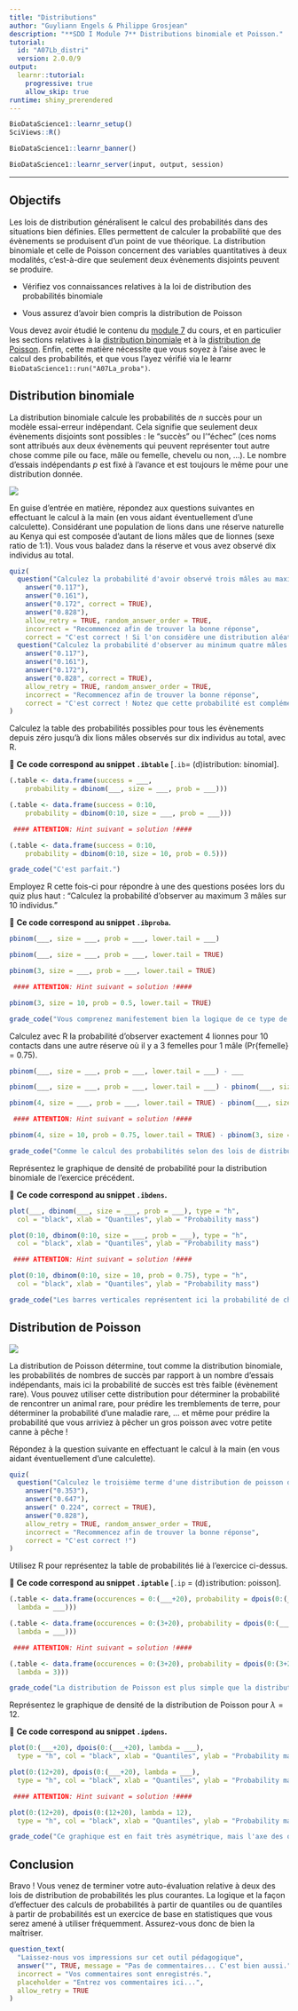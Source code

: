 ```yaml
---
title: "Distributions"
author: "Guyliann Engels & Philippe Grosjean"
description: "**SDD I Module 7** Distributions binomiale et Poisson."
tutorial:
  id: "A07Lb_distri"
  version: 2.0.0/9
output:
  learnr::tutorial:
    progressive: true
    allow_skip: true
runtime: shiny_prerendered
---
```


```r
BioDataScience1::learnr_setup()
SciViews::R()
```

```r
BioDataScience1::learnr_banner()
```

```r
BioDataScience1::learnr_server(input, output, session)
```

----

## Objectifs

Les lois de distribution généralisent le calcul des probabilités dans des situations bien définies. Elles permettent de calculer la probabilité que des évènements se produisent d'un point de vue théorique. La distribution binomiale et celle de Poisson concernent des variables quantitatives à deux modalités, c'est-à-dire que seulement deux évènements disjoints peuvent se produire.

- Vérifiez vos connaissances relatives à la loi de distribution des probabilités binomiale

- Vous assurez d'avoir bien compris la distribution de Poisson

Vous devez avoir étudié le contenu du [module 7](https://wp.sciviews.org/sdd-umons/?iframe=wp.sciviews.org/sdd-umons-2020/proba.html) du cours, et en particulier les sections relatives à la [distribution binomiale](https://wp.sciviews.org/sdd-umons/?iframe=wp.sciviews.org/sdd-umons-2020/distribution-binomiale.html) et à la [distribution de Poisson](https://wp.sciviews.org/sdd-umons/?iframe=wp.sciviews.org/sdd-umons-2020/distribution-de-poisson.html). Enfin, cette matière nécessite que vous soyez à l'aise avec le calcul des probabilités, et que vous l'ayez vérifié via le learnr `BioDataScience1::run("A07La_proba")`.

## Distribution binomiale

La distribution binomiale calcule les probabilités de *n* succès pour un modèle essai-erreur indépendant. Cela signifie que seulement deux évènements disjoints sont possibles\ : le "succès" ou l'"échec" (ces noms sont attribués aux deux évènements qui peuvent représenter tout autre chose comme pile ou face, mâle ou femelle, chevelu ou non, ...). Le nombre d'essais indépendants *p* est fixé à l'avance et est toujours le même pour une distribution donnée.

![](images/lions.jpg)

En guise d'entrée en matière, répondez aux questions suivantes en effectuant le calcul à la main (en vous aidant éventuellement d'une calculette). Considérant une population de lions dans une réserve naturelle au Kenya qui est composée d'autant de lions mâles que de lionnes (sexe ratio de 1:1). Vous vous baladez dans la réserve et vous avez observé dix individus au total.

```r
quiz(
  question("Calculez la probabilité d'avoir observé trois mâles au maximum.",
    answer("0.117"),
    answer("0.161"), 
    answer("0.172", correct = TRUE),
    answer("0.828"),
    allow_retry = TRUE, random_answer_order = TRUE,
    incorrect = "Recommencez afin de trouver la bonne réponse",
    correct = "C'est correct ! Si l'on considère une distribution aléatoire des individus dans la réserve, du moins, pour cet exemple fictif."),
  question("Calculez la probabilité d'observer au minimum quatre mâles parmi ces dix individus.",
    answer("0.117"),
    answer("0.161"), 
    answer("0.172"),
    answer("0.828", correct = TRUE),
    allow_retry = TRUE, random_answer_order = TRUE,
    incorrect = "Recommencez afin de trouver la bonne réponse",
    correct = "C'est correct ! Notez que cette probabilité est complémentaire à la précédente.")
)
```

Calculez la table des probabilités possibles pour tous les évènements depuis zéro jusqu'à dix lions mâles observés sur dix individus au total, avec R.

💬 **Ce code correspond au snippet `.ibtable`** [`.ib`= (d)istribution: `b`inomial].

```r
(.table <- data.frame(success = ___,
    probability = dbinom(___, size = ___, prob = ___)))
```

```r
(.table <- data.frame(success = 0:10,
    probability = dbinom(0:10, size = ___, prob = ___)))

 #### ATTENTION: Hint suivant = solution !####
```

```r
(.table <- data.frame(success = 0:10,
    probability = dbinom(0:10, size = 10, prob = 0.5)))
```

```r
grade_code("C'est parfait.")
```

Employez R cette fois-ci pour répondre à une des questions posées lors du quiz plus haut\ : "Calculez la probabilité d'observer au maximum 3 mâles sur 10 individus."

💬 **Ce code correspond au snippet `.ibproba`.**

```r
pbinom(___, size = ___, prob = ___, lower.tail = ___)
```

```r
pbinom(___, size = ___, prob = ___, lower.tail = TRUE)
```

```r
pbinom(3, size = ___, prob = ___, lower.tail = TRUE)

 #### ATTENTION: Hint suivant = solution !####
```

```r
pbinom(3, size = 10, prob = 0.5, lower.tail = TRUE)
```

```r
grade_code("Vous comprenez manifestement bien la logique de ce type de calcul dans R... ou alors, vous avez passé énormément de temps à observer les lions au Kenya !")
```

Calculez avec R la probabilité d’observer exactement 4 lionnes pour 10 contacts dans une autre réserve où il y a 3 femelles pour 1 mâle (Pr{femelle} = 0.75).

```r
pbinom(___, size = ___, prob = ___, lower.tail = ___) - ___
```

```r
pbinom(___, size = ___, prob = ___, lower.tail = ___) - pbinom(___, size = ___, prob = ___, lower.tail = ___)
```

```r
pbinom(4, size = ___, prob = ___, lower.tail = TRUE) - pbinom(___, size = ___, prob = ___, lower.tail = TRUE)

 #### ATTENTION: Hint suivant = solution !####
```

```r
pbinom(4, size = 10, prob = 0.75, lower.tail = TRUE) - pbinom(3, size = 10, prob = 0.75, lower.tail = TRUE)
```

```r
grade_code("Comme le calcul des probabilités selon des lois de distribution nous renvoie les probabilités d'être plus petit ou égal avec `lower.tail = TRUE` ou plus grand ou égale avec `lower.tail = FALSE`, nous devons ruser et soustraire deux probabilités pour avoir un intervalle borné des deux côtés (ou ici, une seule valeur possible).")
```

Représentez le graphique de densité de probabilité pour la distribution binomiale de l'exercice précédent.

💬 **Ce code correspond au snippet `.ibdens`.**

```r
plot(___, dbinom(___, size = ___, prob = ___), type = "h",
  col = "black", xlab = "Quantiles", ylab = "Probability mass")
```

```r
plot(0:10, dbinom(0:10, size = ___, prob = ___), type = "h",
  col = "black", xlab = "Quantiles", ylab = "Probability mass")

 #### ATTENTION: Hint suivant = solution !####
```

```r
plot(0:10, dbinom(0:10, size = 10, prob = 0.75), type = "h",
  col = "black", xlab = "Quantiles", ylab = "Probability mass")
```

```r
grade_code("Les barres verticales représentent ici la probabilité de chaque évènement discret correspondant au nombre de succès (les quantiles) en fonction du nombre d'essais indépendants qui est toujours le même (indiqué via `size=`).")
```

## Distribution de Poisson

![](images/fishing.jpg)

La distribution de Poisson détermine, tout comme la distribution binomiale, les probabilités de nombres de succès par rapport à un nombre d'essais indépendants, mais ici la probabilité de succès est très faible (évènement rare). Vous pouvez utiliser cette distribution pour déterminer la probabilité de rencontrer un animal rare, pour prédire les tremblements de terre, pour déterminer la probabilité d'une maladie rare, ... et même pour prédire la probabilité que vous arriviez à pêcher un gros poisson avec votre petite canne à pêche\ !

Répondez à la question suivante en effectuant le calcul à la main (en vous aidant éventuellement d'une calculette).

```r
quiz(
  question("Calculez le troisième terme d'une distribution de poisson dont le $\\lambda = 3$.",
    answer("0.353"),
    answer("0.647"), 
    answer(" 0.224", correct = TRUE),
    answer("0.828"),
    allow_retry = TRUE, random_answer_order = TRUE,
    incorrect = "Recommencez afin de trouver la bonne réponse",
    correct = "C'est correct !")
)
```

Utilisez R pour représentez la table de probabilités lié à l'exercice ci-dessus.

💬 **Ce code correspond au snippet `.iptable`** [`.ip` = (d)`i`stribution: `p`oisson].

```r
(.table <- data.frame(occurences = 0:(___+20), probability = dpois(0:(___+20),
  lambda = ___)))
```

```r
(.table <- data.frame(occurences = 0:(3+20), probability = dpois(0:(___+20),
  lambda = ___)))

 #### ATTENTION: Hint suivant = solution !####
```

```r
(.table <- data.frame(occurences = 0:(3+20), probability = dpois(0:(3+20),
  lambda = 3)))
```

```r
grade_code("La distribution de Poisson est plus simple que la distribution binomiale car elle n'admet qu'un seul paramètre, lambda, correspondant au nombre de succès le plus probable.")
```

Représentez le graphique de densité de la distribution de Poisson pour $\lambda = 12$.

💬 **Ce code correspond au snippet `.ipdens`.**

```r
plot(0:(___+20), dpois(0:(___+20), lambda = ___),
  type = "h", col = "black", xlab = "Quantiles", ylab = "Probability mass")
```

```r
plot(0:(12+20), dpois(0:(___+20), lambda = ___),
  type = "h", col = "black", xlab = "Quantiles", ylab = "Probability mass")

 #### ATTENTION: Hint suivant = solution !####
```

```r
plot(0:(12+20), dpois(0:(12+20), lambda = 12),
  type = "h", col = "black", xlab = "Quantiles", ylab = "Probability mass")
```

```r
grade_code("Ce graphique est en fait très asymétrique, mais l'axe des quantiles est tronqué vers la droite puisque toutes les évènements avec un plus grand nombre de succès ont tous une probabilité très proche de zéro et ne sont donc pas représentés sur le graphique.")
```

## Conclusion

Bravo\ ! Vous venez de terminer votre auto-évaluation relative à deux des lois de distribution de probabilités les plus courantes. La logique et la façon d'effectuer des calculs de probabilités à partir de quantiles ou de quantiles à partir de probabilités est un exercice de base en statistiques que vous serez amené à utiliser fréquemment. Assurez-vous donc de bien la maîtriser.

```r
question_text(
  "Laissez-nous vos impressions sur cet outil pédagogique",
  answer("", TRUE, message = "Pas de commentaires... C'est bien aussi."),
  incorrect = "Vos commentaires sont enregistrés.",
  placeholder = "Entrez vos commentaires ici...",
  allow_retry = TRUE
)
```
